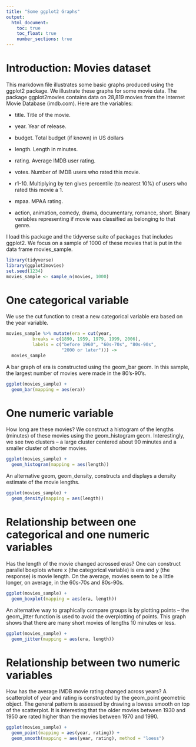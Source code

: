 ```yaml
---
title: "Some ggplot2 Graphs"
output:
  html_document:
    toc: true
    toc_float: true
    number_sections: true
---
```


# Introduction:  Movies dataset

This markdown file illustrates some basic graphs produced using the ggplot2 package.  We illustrate these graphs for some movie data.
The package ggplot2movies contains data on 28,819 movies from the Internet Movie Database (imdb.com).  Here are the variables:

- title. Title of the movie.

- year. Year of release.

- budget. Total budget (if known) in US dollars

- length. Length in minutes.

- rating. Average IMDB user rating.

- votes. Number of IMDB users who rated this movie.

- r1-10. Multiplying by ten gives percentile (to nearest 10%) of users who rated this movie a 1.

- mpaa. MPAA rating.

- action, animation, comedy, drama, documentary, romance, short. Binary variables representing if movie was classified as belonging to that genre.

I load this package and the tidyverse suite of packages that includes ggplot2.  We focus on a sample of 1000 of these movies that is put in the data frame movies_sample.

```r
library(tidyverse)
library(ggplot2movies)
set.seed(1234)
movies_sample <- sample_n(movies, 1000)
```

# One categorical variable

We use the cut function to creat a new categorical variable era based on the year variable.

```r
movies_sample %>% mutate(era = cut(year, 
          breaks = c(1890, 1959, 1979, 1999, 2006),
          labels = c("before 1960", "60s-70s", "80s-90s", 
                     "2000 or later"))) ->
  movies_sample
```

A bar graph of era is constructed using the geom_bar geom.  In this sample, the largest number of movies were made in the 80's-90's.

```r
ggplot(movies_sample) +
  geom_bar(mapping = aes(era))
```

# One numeric variable

How long are these movies?  We construct a histogram of the lengths (minutes) of these movies using the geom_histogram geom.  Interestingly, we see two clusters -- a large cluster centered about 90 minutes and a smaller cluster of shorter movies.

```r
ggplot(movies_sample) +
  geom_histogram(mapping = aes(length))
```

An alternative geom, geom_density, constructs and displays a density estimate of the movie lengths.

```r
ggplot(movies_sample) +
  geom_density(mapping = aes(length))
```

# Relationship between one categorical and one numeric variables

Has the length of the movie changed acrossed eras?  One can construct parallel boxplots where x (the categorical variable) is era and y (the response) is movie length.   On the average, movies seem to be a little longer, on average, in the 60s-70s and 80s-90s.

```r
ggplot(movies_sample) +
  geom_boxplot(mapping = aes(era, length))
```

An alternative way to graphically compare groups is by plotting points -- the geom_jitter function is used to avoid the overplotting of points.  This graph shows that there are many short movies of lengths 10 minutes or less.


```r
ggplot(movies_sample) +
  geom_jitter(mapping = aes(era, length))
```

# Relationship between two numeric variables

How has the average IMDB movie rating changed across years?  A scatterplot of year and rating is constructed by the geom_point geometric object.  The general pattern is assessed by drawing a lowess smooth on top of the scatterplot.  It is interesting that the older movies between 1930 and 1950 are rated higher than the movies between 1970 and 1990.

```r
ggplot(movies_sample) +
  geom_point(mapping = aes(year, rating)) +
  geom_smooth(mapping = aes(year, rating), method = "loess")
```

